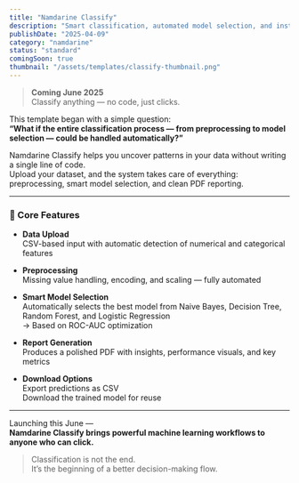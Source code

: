 ```yaml
---
title: "Namdarine Classify"
description: "Smart classification, automated model selection, and instant reports — no code needed."
publishDate: "2025-04-09"
category: "namdarine"
status: "standard"
comingSoon: true
thumbnail: "/assets/templates/classify-thumbnail.png"
---
```


> **Coming June 2025**  
> Classify anything — no code, just clicks.

This template began with a simple question:  
**“What if the entire classification process — from preprocessing to model selection — could be handled automatically?”**  

Namdarine Classify helps you uncover patterns in your data without writing a single line of code.  
Upload your dataset, and the system takes care of everything: preprocessing, smart model selection, and clean PDF reporting.

---

### 🔧 Core Features

- **Data Upload**  
  CSV-based input with automatic detection of numerical and categorical features

- **Preprocessing**  
  Missing value handling, encoding, and scaling — fully automated

- **Smart Model Selection**  
  Automatically selects the best model from Naive Bayes, Decision Tree, Random Forest, and Logistic Regression  
  → Based on ROC-AUC optimization

- **Report Generation**  
  Produces a polished PDF with insights, performance visuals, and key metrics

- **Download Options**  
  Export predictions as CSV  
  Download the trained model for reuse

---

Launching this June —  
**Namdarine Classify brings powerful machine learning workflows to anyone who can click.**

> Classification is not the end.  
> It’s the beginning of a better decision-making flow.
